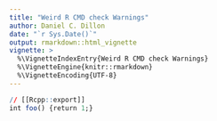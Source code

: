 ```yaml
---
title: "Weird R CMD check Warnings"
author: Daniel C. Dillon
date: "`r Sys.Date()`"
output: rmarkdown::html_vignette
vignette: >
  %\VignetteIndexEntry{Weird R CMD check Warnings}
  %\VignetteEngine{knitr::rmarkdown}
  %\VignetteEncoding{UTF-8}
---
```



```r

// [[Rcpp::export]]
int foo() {return 1;}
```
